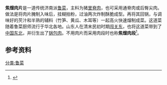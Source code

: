'''焦熘肉片'''是一道传统济南派[[鲁菜|鲁菜]]，主料为猪[[里脊肉|里脊肉]]，也可采用通脊肉或后臀尖肉。做法是将肉片腌制入味后，挂糊拍粉，过油两次炸制酥脆成型。再将其回锅，与调味好的芡汁和半熟的辅料（竹笋、黄瓜、木耳等）一起高火快速熘制成菜。这道菜随着鲁菜厨师流行于华北各地。山东人在清末民初时期[[闯关东|闯关东]]，也将这道菜带到了[[中国东北|中国东北]]，并衍生出了[[锅包肉|锅包肉]]。不用肉片而采用肉段时也称'''焦熘肉段'''<ref>{{Cite web|title=東北菜兵法全攻略（下）：可以沒兒沒女沒老婆，但絕不能沒有「大醬」|url=https://www.thenewslens.com/article/91307|accessdate=2021-01-24|date=2018-03-25|last=鞭神老師|work=The News Lens 關鍵評論網|language=zh-TW|archive-date=2021-01-29|archive-url=https://web.archive.org/web/20210129115346/https://www.thenewslens.com/article/91307|dead-url=no}}</ref>。

== 参考资料 ==
{{Reflist}}

[[分类:鲁菜|分类:鲁菜]]